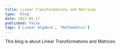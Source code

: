 ---
title: Linear Transformations and Matrices
type: 'blog'
date: 2021-05-17
published: false
tags: ['Linear Algebra', 'Mathematics']
---

This blog is about Linear Transformations and Matrices

